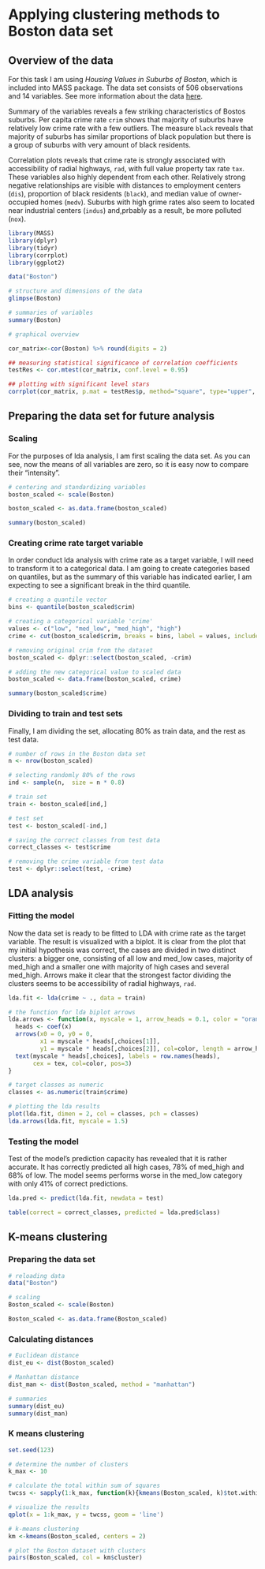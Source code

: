 # Applying clustering methods to Boston data set


## Overview of the data

For this task I am using *Housing Values in Suburbs of Boston*, which is included into MASS package. The data set consists of 506 observations and 14 variables. See more information about the data [here](https://stat.ethz.ch/R-manual/R-devel/library/MASS/html/Boston.html).

Summary of the variables reveals a few striking characteristics of Bostos suburbs. Per capita crime rate `crim` shows that majority of suburbs have relatively low crime rate with a few outliers. The measure  `black` reveals that majority of suburbs has similar proportions of black population but there is a group of suburbs with very amount of black residents.

Correlation plots reveals that crime rate is strongly associated with accessibility of radial highways, `rad`,  with full value property tax rate `tax`. These variables also highly dependent from each other. Relatively strong negative relationships are visible with distances to employment centers (`dis`), proportion of black residents (`black`), and median value of owner-occupied homes (`medv`). Suburbs with high grime rates also seem to located near industrial centers (`indus`) and,prbably as a result, be more polluted (`nox`).

```r
library(MASS)
library(dplyr)
library(tidyr)
library(corrplot)
library(ggplot2)

data("Boston")

# structure and dimensions of the data
glimpse(Boston)

# summaries of variables
summary(Boston)

# graphical overview

cor_matrix<-cor(Boston) %>% round(digits = 2)

## measuring statistical significance of correlation coefficients
testRes <- cor.mtest(cor_matrix, conf.level = 0.95)

## plotting with significant level stars
corrplot(cor_matrix, p.mat = testRes$p, method="square", type="upper", cl.pos="b", tl.pos="d", tl.cex = 0.6, sig.level = c(0.001, 0.01, 0.05), pch.cex = 0.9, insig = 'label_sig', pch.col = 'black')

```

## Preparing the data set for future analysis

### Scaling

For the purposes of lda analysis, I am first scaling the data set. As you can see, now the means of all variables are zero, so it is easy now to compare their "intensity".

```r
# centering and standardizing variables
boston_scaled <- scale(Boston)

boston_scaled <- as.data.frame(boston_scaled)

summary(boston_scaled)

```

### Creating crime rate target variable

In order conduct lda analysis with crime rate as a target variable, I will need to transform it to a categorical data. I am going to create categories based on quantiles, but as the summary of this variable has indicated earlier, I am expecting to see a significant break in the third quantile.

```r
# creating a quantile vector
bins <- quantile(boston_scaled$crim)

# creating a categorical variable 'crime'
values <- c("low", "med_low", "med_high", "high")
crime <- cut(boston_scaled$crim, breaks = bins, label = values, include.lowest = TRUE)

# removing original crim from the dataset
boston_scaled <- dplyr::select(boston_scaled, -crim)

# adding the new categorical value to scaled data
boston_scaled <- data.frame(boston_scaled, crime)

summary(boston_scaled$crime)

```

### Dividing to train and test sets

Finally, I am dividing the set, allocating 80% as train data, and the rest as test data.

```r
# number of rows in the Boston data set 
n <- nrow(boston_scaled)

# selecting randomly 80% of the rows
ind <- sample(n,  size = n * 0.8)

# train set
train <- boston_scaled[ind,]

# test set 
test <- boston_scaled[-ind,]

# saving the correct classes from test data
correct_classes <- test$crime

# removing the crime variable from test data
test <- dplyr::select(test, -crime)
```

## LDA analysis

### Fitting the model

Now the data set is ready to be fitted to LDA with crime rate as the target variable. The result is visualized with a biplot. It is clear from the plot that my initial hypothesis was correct, the cases are divided in two distinct clusters: a bigger one, consisting of all low and med_low cases, majority of med_high and a smaller one with majority of high cases and several med_high. Arrows make it clear that the strongest factor dividing the clusters seems to be accessibility of radial highways, `rad`.

```r

lda.fit <- lda(crime ~ ., data = train)

# the function for lda biplot arrows
lda.arrows <- function(x, myscale = 1, arrow_heads = 0.1, color = "orange", tex = 0.75, choices = c(1,2)){
  heads <- coef(x)
  arrows(x0 = 0, y0 = 0, 
         x1 = myscale * heads[,choices[1]], 
         y1 = myscale * heads[,choices[2]], col=color, length = arrow_heads)
  text(myscale * heads[,choices], labels = row.names(heads), 
       cex = tex, col=color, pos=3)
}

# target classes as numeric
classes <- as.numeric(train$crime)

# plotting the lda results
plot(lda.fit, dimen = 2, col = classes, pch = classes)
lda.arrows(lda.fit, myscale = 1.5)
```

### Testing the model

Test of the model's prediction capacity has revealed that it is rather accurate. It has correctly predicted all high cases, 78% of med_high and 68% of low. The model seems performs worse in the med_low category with only 41% of correct predictions.

```r
lda.pred <- predict(lda.fit, newdata = test)

table(correct = correct_classes, predicted = lda.pred$class)

```
## K-means clustering


### Preparing the data set

```r
# reloading data
data("Boston")

# scaling
Boston_scaled <- scale(Boston)

Boston_scaled <- as.data.frame(Boston_scaled)

```

### Calculating distances

```r
# Euclidean distance
dist_eu <- dist(Boston_scaled)

# Manhattan distance
dist_man <- dist(Boston_scaled, method = "manhattan")

# summaries
summary(dist_eu)
summary(dist_man)

```
### K means clustering

```r
set.seed(123)

# determine the number of clusters
k_max <- 10

# calculate the total within sum of squares
twcss <- sapply(1:k_max, function(k){kmeans(Boston_scaled, k)$tot.withinss})

# visualize the results
qplot(x = 1:k_max, y = twcss, geom = 'line')

# k-means clustering
km <-kmeans(Boston_scaled, centers = 2)

# plot the Boston dataset with clusters
pairs(Boston_scaled, col = km$cluster)
```

